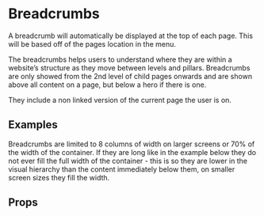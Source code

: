 
<Meta title="Pattern Library|Structure/Breadcrumbs" component={Breadcrumbs} />

# Breadcrumbs
 
A breadcrumb will automatically be displayed at the top of each page. This will be based off of the pages location in the menu. 

The breadcrumbs helps users to understand where they are within a website’s structure as they move between levels and pillars. Breadcrumbs are only showed from the 2nd level of child pages onwards and are shown above all content on a page, but below a hero if there is one.

They include a non linked version of the current page the user is on.

## Examples

<Preview>
    <Story name="Normal">
        <Breadcrumbs breadcrumbs={data} />
    </Story>
</Preview>

Breadcrumbs are limited to 8 columns of width on larger screens or 70% of the width of the container. If they are long like in the example below they do not ever fill the full width of the container - this is so they are lower in the visual hierarchy than the content immediately below them, on smaller screen sizes they fill the width.

<Preview>
    <Story name="Long data">
        <Breadcrumbs breadcrumbs={data2} />
    </Story>
</Preview>

## Props 

<Props of={Breadcrumbs} />